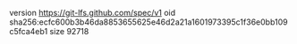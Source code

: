 version https://git-lfs.github.com/spec/v1
oid sha256:ecfc600b3b46da8853655625e46d2a21a1601973395c1f36e0bb109c5fca4eb1
size 92718
